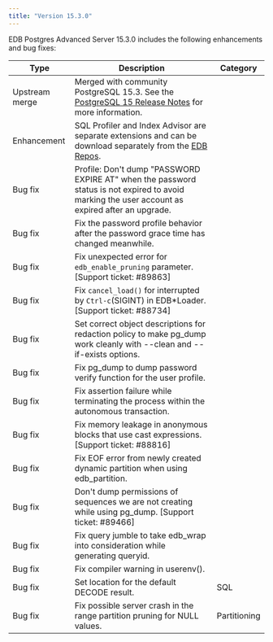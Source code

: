 ```yaml
---
title: "Version 15.3.0"
---
```


EDB Postgres Advanced Server 15.3.0 includes the following enhancements and bug fixes:

| Type           | Description                                                                                                                          |  Category              |
| -------------- | -------------------------------------------------------------------------------------------------------------------------------------|  --------------------- |
| Upstream merge | Merged with community PostgreSQL 15.3. See the [PostgreSQL 15 Release Notes](https://www.postgresql.org/docs/15/release-15-3.html) for more information.                           |                        |
| Enhancement    | SQL Profiler and Index Advisor are separate extensions and can be download separately from the [EDB Repos](https://repos.enterprisedb.com/). |     |
| Bug fix        | Profile: Don't dump "PASSWORD EXPIRE AT" when the password status is not expired to avoid marking the user account as expired after an upgrade. |   |
| Bug fix        | Fix the password profile behavior after the password grace time has changed meanwhile. | |
| Bug fix        | Fix unexpected error for `edb_enable_pruning` parameter. [Support ticket: #89863] |   |
| Bug fix        | Fix `cancel_load()` for interrupted by `Ctrl-c`(SIGINT) in EDB*Loader. [Support ticket: #88734] |  |
| Bug fix        | Set correct object descriptions for redaction policy to make pg_dump work cleanly with --clean and --if-exists options. |  |
| Bug fix        | Fix pg_dump to dump password verify function for the user profile.  |   |
| Bug fix        | Fix assertion failure while terminating the process within the autonomous transaction. | |
| Bug fix        | Fix memory leakage in anonymous blocks that use cast expressions. [Support ticket: #88816] | |
| Bug fix        | Fix EOF error from newly created dynamic partition when using edb_partition. | |
| Bug fix        | Don't dump permissions of sequences we are not creating while using pg_dump. [Support ticket: #89466] |  |
| Bug fix        | Fix query jumble to take edb_wrap into consideration while generating queryid. |  |
| Bug fix        | Fix compiler warning in userenv(). |  |
| Bug fix        | Set location for the default DECODE result.     | SQL |                       
| Bug fix        | Fix possible server crash in the range partition pruning for NULL values. | Partitioning |
